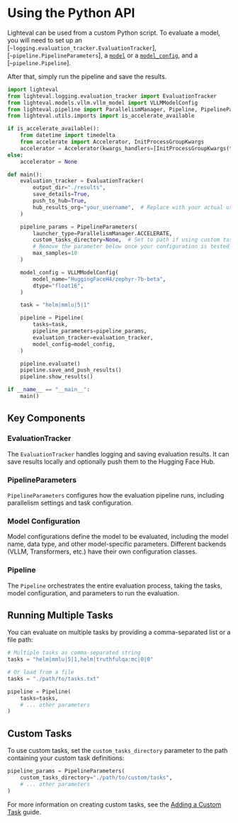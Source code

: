 # Using the Python API

Lighteval can be used from a custom Python script. To evaluate a model, you will need to set up an
[`~logging.evaluation_tracker.EvaluationTracker`], [`~pipeline.PipelineParameters`],
a [`model`](package_reference/models) or a [`model_config`](package_reference/model_config),
and a [`~pipeline.Pipeline`].

After that, simply run the pipeline and save the results.

```python
import lighteval
from lighteval.logging.evaluation_tracker import EvaluationTracker
from lighteval.models.vllm.vllm_model import VLLMModelConfig
from lighteval.pipeline import ParallelismManager, Pipeline, PipelineParameters
from lighteval.utils.imports import is_accelerate_available

if is_accelerate_available():
    from datetime import timedelta
    from accelerate import Accelerator, InitProcessGroupKwargs
    accelerator = Accelerator(kwargs_handlers=[InitProcessGroupKwargs(timeout=timedelta(seconds=3000))])
else:
    accelerator = None

def main():
    evaluation_tracker = EvaluationTracker(
        output_dir="./results",
        save_details=True,
        push_to_hub=True,
        hub_results_org="your_username",  # Replace with your actual username
    )

    pipeline_params = PipelineParameters(
        launcher_type=ParallelismManager.ACCELERATE,
        custom_tasks_directory=None,  # Set to path if using custom tasks
        # Remove the parameter below once your configuration is tested
        max_samples=10
    )

    model_config = VLLMModelConfig(
        model_name="HuggingFaceH4/zephyr-7b-beta",
        dtype="float16",
    )

    task = "helm|mmlu|5|1"

    pipeline = Pipeline(
        tasks=task,
        pipeline_parameters=pipeline_params,
        evaluation_tracker=evaluation_tracker,
        model_config=model_config,
    )

    pipeline.evaluate()
    pipeline.save_and_push_results()
    pipeline.show_results()

if __name__ == "__main__":
    main()
```

## Key Components

### EvaluationTracker
The `EvaluationTracker` handles logging and saving evaluation results. It can save results locally and optionally push them to the Hugging Face Hub.

### PipelineParameters
`PipelineParameters` configures how the evaluation pipeline runs, including parallelism settings and task configuration.

### Model Configuration
Model configurations define the model to be evaluated, including the model name, data type, and other model-specific parameters. Different backends (VLLM, Transformers, etc.) have their own configuration classes.

### Pipeline
The `Pipeline` orchestrates the entire evaluation process, taking the tasks, model configuration, and parameters to run the evaluation.

## Running Multiple Tasks

You can evaluate on multiple tasks by providing a comma-separated list or a file path:

```python
# Multiple tasks as comma-separated string
tasks = "helm|mmlu|5|1,helm|truthfulqa:mc|0|0"

# Or load from a file
tasks = "./path/to/tasks.txt"

pipeline = Pipeline(
    tasks=tasks,
    # ... other parameters
)
```

## Custom Tasks

To use custom tasks, set the `custom_tasks_directory` parameter to the path containing your custom task definitions:

```python
pipeline_params = PipelineParameters(
    custom_tasks_directory="./path/to/custom/tasks",
    # ... other parameters
)
```

For more information on creating custom tasks, see the [Adding a Custom Task](adding-a-custom-task) guide.
